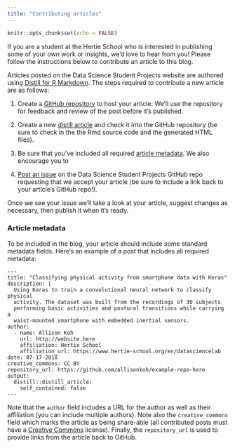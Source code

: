 ```yaml
---
title: "Contributing articles"
---
```


```r
knitr::opts_chunk$set(echo = FALSE)
```

If you are a student at the Hertie School who is interested in publishing some of your own work or insights, we'd love to hear from you! Please follow the instructions below to contribute an article to this blog. 

Articles posted on the Data Science Student Projects website are authored using [Distill for R
Markdown](https://rstudio.github.io/distill). The steps required to
contribute a new article are as follows:

1.  Create a [GitHub
    repository](http://happygitwithr.com/rstudio-git-github.html) to host your
    article. We'll use the repository for feedback and review of the post before
    it's published.

2.  Create a new [distill article](https://rstudio.github.io/distill) and check it
    into the GitHub repository (be sure to check in the the Rmd source code and
    the generated HTML files). 

3.  Be sure that you've included all required [article metadata](#). We also encourage you to 

4.  [Post an issue](https://github.com/rstudio/tensorflow-blog/issues) on the
    Data Science Student Projects GitHub repo requesting that we accept your article (be sure
    to include a link back to your article's GitHub repo!).

Once we see your issue we'll take a look at your article, suggest changes as necessary, then publish it when it's ready.

### Article metadata

To be included in the blog, your article should include some standard metadata
fields. Here's an example of a post that includes all required metadata:

``` .markup
---
title: "Classifying physical activity from smartphone data with Keras"
description: |
  Using Keras to train a convolutional neural network to classify physical
  activity. The dataset was built from the recordings of 30 subjects 
  performing basic activities and postural transitions while carrying a 
  waist-mounted smartphone with embedded inertial sensors.
author:
  - name: Allison Koh 
    url: http://website.here
    affiliation: Hertie School 
    affiliation_url: https://www.hertie-school.org/en/datasciencelab
date: 07-17-2018
creative_commons: CC BY
repository_url: https://github.com/allisonkoh/example-repo-here
output: 
  distill::distill_article:
    self_contained: false
---
```

Note that the `author` field includes a URL for the author as well as their
affiliation (you can include multiple authors). Note also the `creative_commons`
field which marks the article as being share-able (all contributed posts must
have a [Creative Commons](https://creativecommons.org/) license). Finally, the
`repository_url` is used to provide links from the article back to GitHub.
